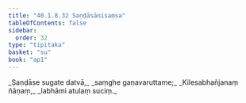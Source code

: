```yaml
---
title: "40.1.8.32 Saṇḍāsānisaṃsa"
tableOfContents: false
sidebar:
  order: 32
type: "tipitaka"
basket: "su"
book: "ap1"
---
```



<DynamicBreadcrumb />

<Division number="169" book="ap1" bookNo="20" page="366">

<Paragraph number="4466" type="verses" book="ap1">
_Saṇḍāse sugate datvā,_  
_saṃghe gaṇavaruttame;_  
_Kilesabhañjanaṃ ñāṇaṃ,_  
_labhāmi atulaṃ suciṃ._
</Paragraph>
</Division>